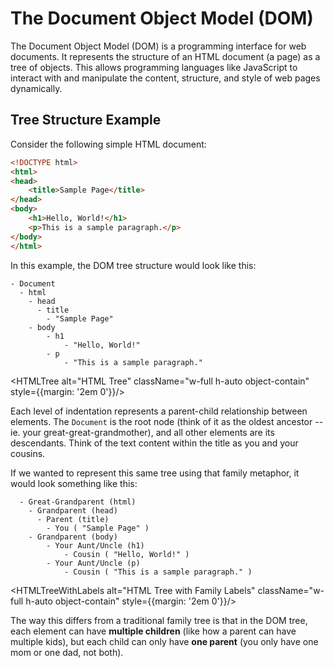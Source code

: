 
# The Document Object Model (DOM)

The Document Object Model (DOM) is a programming interface for web documents. It represents the structure of an HTML document (a page) as a tree of objects.
This allows programming languages like JavaScript to interact with and manipulate the content, structure, and style of web pages dynamically.

## Tree Structure Example
Consider the following simple HTML document:
```html
<!DOCTYPE html>
<html>
<head>
    <title>Sample Page</title>
</head>
<body>
    <h1>Hello, World!</h1>
    <p>This is a sample paragraph.</p>
</body>
</html>
```
In this example, the DOM tree structure would look like this:
```
- Document
  - html
    - head      
      - title
        - "Sample Page"
    - body
        - h1
            - "Hello, World!"
        - p
            - "This is a sample paragraph."
```

<HTMLTree alt="HTML Tree" className="w-full h-auto object-contain" style={{margin: '2em 0'}}/>

Each level of indentation represents a parent-child relationship between elements. The `Document` is the root node (think of it as the oldest ancestor -- ie. your great-great-grandmother), and all other elements are its descendants.
Think of the text content within the title as you and your cousins.

If we wanted to represent this same tree using that family metaphor, it would look something like this:
```- Great-Great-Grandparent (Document)
  - Great-Grandparent (html)
    - Grandparent (head)
      - Parent (title)
        - You ( "Sample Page" )
    - Grandparent (body)
        - Your Aunt/Uncle (h1)  
            - Cousin ( "Hello, World!" )
        - Your Aunt/Uncle (p)
            - Cousin ( "This is a sample paragraph." )
```

<HTMLTreeWithLabels alt="HTML Tree with Family Labels" className="w-full h-auto object-contain" style={{margin: '2em 0'}}/>

The way this differs from a traditional family tree is that in the DOM tree, each element can have **multiple children** (like how a parent can have multiple kids), but each child can only have **one parent** (you only have one mom or one dad, not both).
